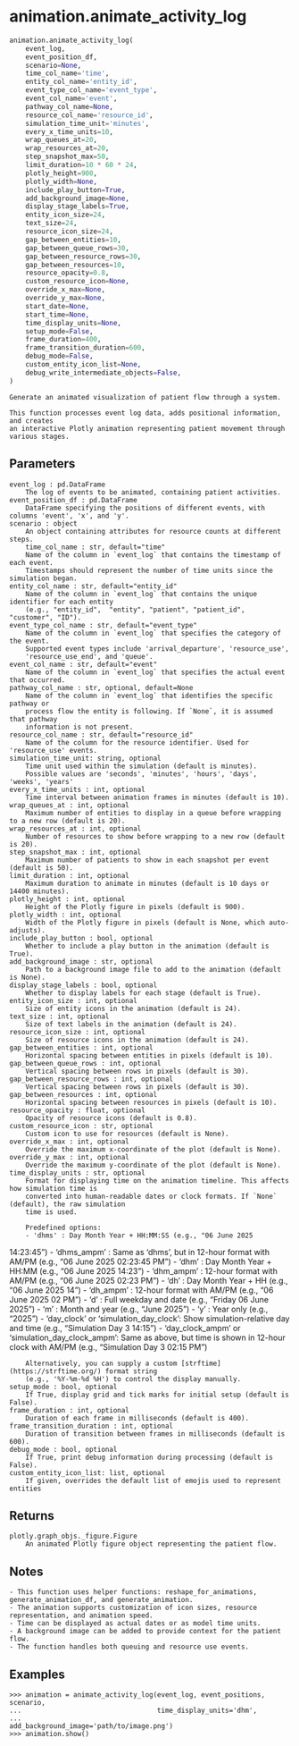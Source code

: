 # animation.animate_activity_log { #vidigi.animation.animate_activity_log }

```python
animation.animate_activity_log(
    event_log,
    event_position_df,
    scenario=None,
    time_col_name='time',
    entity_col_name='entity_id',
    event_type_col_name='event_type',
    event_col_name='event',
    pathway_col_name=None,
    resource_col_name='resource_id',
    simulation_time_unit='minutes',
    every_x_time_units=10,
    wrap_queues_at=20,
    wrap_resources_at=20,
    step_snapshot_max=50,
    limit_duration=10 * 60 * 24,
    plotly_height=900,
    plotly_width=None,
    include_play_button=True,
    add_background_image=None,
    display_stage_labels=True,
    entity_icon_size=24,
    text_size=24,
    resource_icon_size=24,
    gap_between_entities=10,
    gap_between_queue_rows=30,
    gap_between_resource_rows=30,
    gap_between_resources=10,
    resource_opacity=0.8,
    custom_resource_icon=None,
    override_x_max=None,
    override_y_max=None,
    start_date=None,
    start_time=None,
    time_display_units=None,
    setup_mode=False,
    frame_duration=400,
    frame_transition_duration=600,
    debug_mode=False,
    custom_entity_icon_list=None,
    debug_write_intermediate_objects=False,
)
```

    Generate an animated visualization of patient flow through a system.

    This function processes event log data, adds positional information, and creates
    an interactive Plotly animation representing patient movement through various stages.

##     Parameters {.doc-section .doc-section-----parameters}

    event_log : pd.DataFrame
        The log of events to be animated, containing patient activities.
    event_position_df : pd.DataFrame
        DataFrame specifying the positions of different events, with columns 'event', 'x', and 'y'.
    scenario : object
        An object containing attributes for resource counts at different steps.
        time_col_name : str, default="time"
        Name of the column in `event_log` that contains the timestamp of each event.
        Timestamps should represent the number of time units since the simulation began.
    entity_col_name : str, default="entity_id"
        Name of the column in `event_log` that contains the unique identifier for each entity
        (e.g., "entity_id",  "entity", "patient", "patient_id", "customer", "ID").
    event_type_col_name : str, default="event_type"
        Name of the column in `event_log` that specifies the category of the event.
        Supported event types include 'arrival_departure', 'resource_use',
        'resource_use_end', and 'queue'.
    event_col_name : str, default="event"
        Name of the column in `event_log` that specifies the actual event that occurred.
    pathway_col_name : str, optional, default=None
        Name of the column in `event_log` that identifies the specific pathway or
        process flow the entity is following. If `None`, it is assumed that pathway
        information is not present.
    resource_col_name : str, default="resource_id"
        Name of the column for the resource identifier. Used for 'resource_use' events.
    simulation_time_unit: string, optional
        Time unit used within the simulation (default is minutes).
        Possible values are 'seconds', 'minutes', 'hours', 'days', 'weeks', 'years'
    every_x_time_units : int, optional
        Time interval between animation frames in minutes (default is 10).
    wrap_queues_at : int, optional
        Maximum number of entities to display in a queue before wrapping to a new row (default is 20).
    wrap_resources_at : int, optional
        Number of resources to show before wrapping to a new row (default is 20).
    step_snapshot_max : int, optional
        Maximum number of patients to show in each snapshot per event (default is 50).
    limit_duration : int, optional
        Maximum duration to animate in minutes (default is 10 days or 14400 minutes).
    plotly_height : int, optional
        Height of the Plotly figure in pixels (default is 900).
    plotly_width : int, optional
        Width of the Plotly figure in pixels (default is None, which auto-adjusts).
    include_play_button : bool, optional
        Whether to include a play button in the animation (default is True).
    add_background_image : str, optional
        Path to a background image file to add to the animation (default is None).
    display_stage_labels : bool, optional
        Whether to display labels for each stage (default is True).
    entity_icon_size : int, optional
        Size of entity icons in the animation (default is 24).
    text_size : int, optional
        Size of text labels in the animation (default is 24).
    resource_icon_size : int, optional
        Size of resource icons in the animation (default is 24).
    gap_between_entities : int, optional
        Horizontal spacing between entities in pixels (default is 10).
    gap_between_queue_rows : int, optional
        Vertical spacing between rows in pixels (default is 30).
    gap_between_resource_rows : int, optional
        Vertical spacing between rows in pixels (default is 30).
    gap_between_resources : int, optional
        Horizontal spacing between resources in pixels (default is 10).
    resource_opacity : float, optional
        Opacity of resource icons (default is 0.8).
    custom_resource_icon : str, optional
        Custom icon to use for resources (default is None).
    override_x_max : int, optional
        Override the maximum x-coordinate of the plot (default is None).
    override_y_max : int, optional
        Override the maximum y-coordinate of the plot (default is None).
    time_display_units : str, optional
        Format for displaying time on the animation timeline. This affects how simulation time is
        converted into human-readable dates or clock formats. If `None` (default), the raw simulation
        time is used.

        Predefined options:
        - 'dhms' : Day Month Year + HH:MM:SS (e.g., "06 June 2025
14:23:45")
        - 'dhms_ampm' : Same as 'dhms', but in 12-hour format with AM/PM (e.g., "06 June 2025
02:23:45 PM")
        - 'dhm'  : Day Month Year + HH:MM (e.g., "06 June 2025
14:23")
        - 'dhm_ampm' : 12-hour format with AM/PM (e.g., "06 June 2025
02:23 PM")
        - 'dh'   : Day Month Year + HH (e.g., "06 June 2025
14")
        - 'dh_ampm' : 12-hour format with AM/PM (e.g., "06 June 2025
02 PM")
        - 'd'    : Full weekday and date (e.g., "Friday 06 June 2025")
        - 'm'    : Month and year (e.g., "June 2025")
        - 'y'    : Year only (e.g., "2025")
        - 'day_clock' or 'simulation_day_clock':
            Show simulation-relative day and time (e.g., "Simulation Day 3
14:15")
        - 'day_clock_ampm' or 'simulation_day_clock_ampm':
            Same as above, but time is shown in 12-hour clock with AM/PM (e.g., "Simulation Day 3
02:15 PM")

        Alternatively, you can supply a custom [strftime](https://strftime.org/) format string
        (e.g., '%Y-%m-%d %H') to control the display manually.
    setup_mode : bool, optional
        If True, display grid and tick marks for initial setup (default is False).
    frame_duration : int, optional
        Duration of each frame in milliseconds (default is 400).
    frame_transition_duration : int, optional
        Duration of transition between frames in milliseconds (default is 600).
    debug_mode : bool, optional
        If True, print debug information during processing (default is False).
    custom_entity_icon_list: list, optional
        If given, overrides the default list of emojis used to represent entities

##     Returns {.doc-section .doc-section-----returns}

    plotly.graph_objs._figure.Figure
        An animated Plotly figure object representing the patient flow.

##     Notes {.doc-section .doc-section-----notes}

    - This function uses helper functions: reshape_for_animations, generate_animation_df, and generate_animation.
    - The animation supports customization of icon sizes, resource representation, and animation speed.
    - Time can be displayed as actual dates or as model time units.
    - A background image can be added to provide context for the patient flow.
    - The function handles both queuing and resource use events.

##     Examples {.doc-section .doc-section-----examples}

    >>> animation = animate_activity_log(event_log, event_positions, scenario,
    ...                                  time_display_units='dhm',
    ...                                  add_background_image='path/to/image.png')
    >>> animation.show()